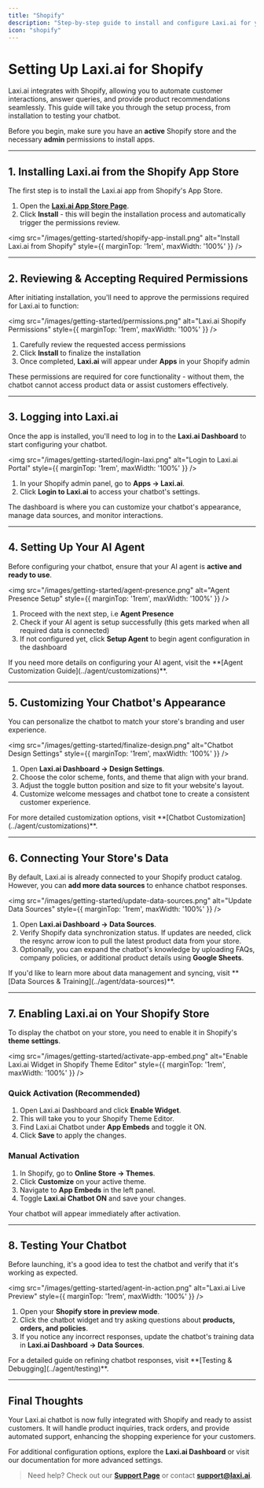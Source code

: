 ```yaml
---
title: "Shopify"
description: "Step-by-step guide to install and configure Laxi.ai for your Shopify store."
icon: "shopify"
---
```


# Setting Up Laxi.ai for Shopify  

Laxi.ai integrates with Shopify, allowing you to automate customer interactions, answer queries, and provide product recommendations seamlessly. This guide will take you through the setup process, from installation to testing your chatbot.

Before you begin, make sure you have an **active** Shopify store and the necessary **admin** permissions to install apps.

---

## 1. Installing Laxi.ai from the Shopify App Store  

The first step is to install the Laxi.ai app from Shopify's App Store.

1. Open the **[Laxi.ai App Store Page](https://apps.shopify.com/laxi-ai)**.  
2. Click **Install** - this will begin the installation process and automatically trigger the permissions review.  

<img src="/images/getting-started/shopify-app-install.png" alt="Install Laxi.ai from Shopify" style={{ marginTop: '1rem', maxWidth: '100%' }} />  

---

## 2. Reviewing & Accepting Required Permissions  

After initiating installation, you'll need to approve the permissions required for Laxi.ai to function:

<img src="/images/getting-started/permissions.png" alt="Laxi.ai Shopify Permissions" style={{ marginTop: '1rem', maxWidth: '100%' }} />  

1. Carefully review the requested access permissions  
2. Click **Install** to finalize the installation  
3. Once completed, **Laxi.ai** will appear under **Apps** in your Shopify admin  

<Info>
These permissions are required for core functionality - without them, the chatbot cannot access product data or assist customers effectively.
</Info>  

---

## 3. Logging into Laxi.ai  

Once the app is installed, you'll need to log in to the **Laxi.ai Dashboard** to start configuring your chatbot.

<img src="/images/getting-started/login-laxi.png" alt="Login to Laxi.ai Portal" style={{ marginTop: '1rem', maxWidth: '100%' }} />  

1. In your Shopify admin panel, go to **Apps → Laxi.ai**.  
2. Click **Login to Laxi.ai** to access your chatbot's settings.

The dashboard is where you can customize your chatbot's appearance, manage data sources, and monitor interactions.

---

## 4. Setting Up Your AI Agent  

Before configuring your chatbot, ensure that your AI agent is **active and ready to use**.

<img src="/images/getting-started/agent-presence.png" alt="Agent Presence Setup" style={{ marginTop: '1rem', maxWidth: '100%' }} />  

1. Proceed with the next step, i.e **Agent Presence** 
2. Check if your AI agent is setup successfully (this gets marked when all required data is connected)  
3. If not configured yet, click **Setup Agent** to begin agent configuration in the dashboard  

<Info>
If you need more details on configuring your AI agent, visit the **[Agent Customization Guide](../agent/customizations)**.
</Info>

---

## 5. Customizing Your Chatbot's Appearance  

You can personalize the chatbot to match your store's branding and user experience.

<img src="/images/getting-started/finalize-design.png" alt="Chatbot Design Settings" style={{ marginTop: '1rem', maxWidth: '100%' }} />  

1. Open **Laxi.ai Dashboard → Design Settings**.  
2. Choose the color scheme, fonts, and theme that align with your brand.  
3. Adjust the toggle button position and size to fit your website's layout.  
4. Customize welcome messages and chatbot tone to create a consistent customer experience.

<Info>
For more detailed customization options, visit **[Chatbot Customization](../agent/customizations)**.
</Info>

---

## 6. Connecting Your Store's Data  

By default, Laxi.ai is already connected to your Shopify product catalog. However, you can **add more data sources** to enhance chatbot responses.

<img src="/images/getting-started/update-data-sources.png" alt="Update Data Sources" style={{ marginTop: '1rem', maxWidth: '100%' }} />  

1. Open **Laxi.ai Dashboard → Data Sources**.  
2. Verify Shopify data synchronization status. If updates are needed, click the resync arrow icon to pull the latest product data from your store.
3. Optionally, you can expand the chatbot's knowledge by uploading FAQs, company policies, or additional product details using **Google Sheets**.

<Info>
If you'd like to learn more about data management and syncing, visit **[Data Sources & Training](../agent/data-sources)**.
</Info>

---

## 7. Enabling Laxi.ai on Your Shopify Store  

To display the chatbot on your store, you need to enable it in Shopify's **theme settings**.

<img src="/images/getting-started/activate-app-embed.png" alt="Enable Laxi.ai Widget in Shopify Theme Editor" style={{ marginTop: '1rem', maxWidth: '100%' }} />  

### Quick Activation (Recommended)  

1. Open Laxi.ai Dashboard and click **Enable Widget**.  
2. This will take you to your Shopify Theme Editor.  
3. Find Laxi.ai Chatbot under **App Embeds** and toggle it ON.  
4. Click **Save** to apply the changes.

### Manual Activation  

1. In Shopify, go to **Online Store → Themes**.  
2. Click **Customize** on your active theme.  
3. Navigate to **App Embeds** in the left panel.  
4. Toggle **Laxi.ai Chatbot ON** and save your changes.
<Note>
  Your chatbot will appear immediately after activation.
</Note>

---

## 8. Testing Your Chatbot  

Before launching, it's a good idea to test the chatbot and verify that it's working as expected.

<img src="/images/getting-started/agent-in-action.png" alt="Laxi.ai Live Preview" style={{ marginTop: '1rem', maxWidth: '100%' }} />  

1. Open your **Shopify store in preview mode**.  
2. Click the chatbot widget and try asking questions about **products, orders, and policies**.  
3. If you notice any incorrect responses, update the chatbot's training data in **Laxi.ai Dashboard → Data Sources**.

<Info>
For a detailed guide on refining chatbot responses, visit **[Testing & Debugging](../agent/testing)**.
</Info>

---

## Final Thoughts  

Your Laxi.ai chatbot is now fully integrated with Shopify and ready to assist customers. It will handle product inquiries, track orders, and provide automated support, enhancing the shopping experience for your customers.

For additional configuration options, explore the **Laxi.ai Dashboard** or visit our documentation for more advanced settings.

> Need help? Check out our **[Support Page](../support/email-support)** or contact **[support@laxi.ai](mailto:support@laxi.ai)**.
